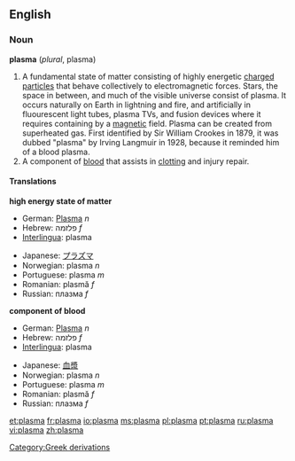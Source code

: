 {{see|Plasma}}

==English==

===Noun===
'''plasma''' (''plural'', plasma)
#A fundamental state of matter consisting of highly energetic [[charge]]d [[particle]]s that behave collectively to electromagnetic forces. Stars, the space in between, and much of the visible universe consist of plasma. It occurs naturally on Earth in lightning and fire, and artificially in fluourescent light tubes, plasma TVs, and fusion devices where it requires containing by a [[magnetic]] field.  Plasma can be created from superheated gas. First identified by Sir William Crookes in 1879, it was dubbed "plasma" by Irving Langmuir in 1928, because it reminded him of a blood plasma.
#A component of [[blood]] that assists in [[clot]]ting and injury repair.

====Translations====
'''high energy state of matter'''
{{top}}
*German: [[Plasma]] ''n''
*Hebrew: פלזמה ''f''
*[[Interlingua]]: plasma
{{mid}}
*Japanese: [[プラズマ]]
*Norwegian: plasma ''n''
*Portuguese: plasma ''m''
*Romanian: plasmă ''f''
*Russian: плазма ''f''
{{bottom}}

'''component of blood'''
{{top}}
*German: [[Plasma]] ''n''
*Hebrew: פלזמה ''f''
*[[Interlingua]]: plasma
{{mid}}
*Japanese: [[血漿]]
*Norwegian: plasma ''n''
*Portuguese: plasma ''m''
*Romanian: plasmă ''f''
*Russian: плазма ''f''
{{bottom}}

[[Category:Greek derivations]]

[[et:plasma]]
[[fr:plasma]]
[[io:plasma]]
[[ms:plasma]]
[[pl:plasma]]
[[pt:plasma]]
[[ru:plasma]]
[[vi:plasma]]
[[zh:plasma]]